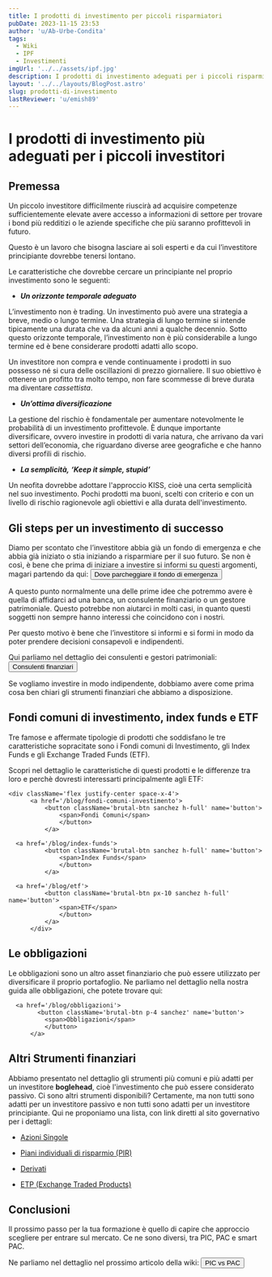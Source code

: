 ```yaml
---
title: I prodotti di investimento per piccoli risparmiatori
pubDate: 2023-11-15 23:53
author: 'u/Ab-Urbe-Condita'
tags:
  - Wiki
  - IPF
  - Investimenti
imgUrl: '../../assets/ipf.jpg'
description: I prodotti di investimento adeguati per i piccoli risparmiatori spiegati nel dettaglio.
layout: '../../layouts/BlogPost.astro'
slug: prodotti-di-investimento
lastReviewer: 'u/emish89'
---
```


# **I prodotti di investimento più adeguati per i piccoli investitori**

## Premessa

Un piccolo investitore difficilmente riuscirà ad acquisire competenze sufficientemente elevate avere accesso a informazioni di settore
per trovare i bond più redditizi o le aziende specifiche che più saranno profittevoli in futuro.

Questo è un lavoro che bisogna lasciare ai soli esperti e da cui l’investitore principiante dovrebbe tenersi lontano.

Le caratteristiche che dovrebbe cercare un principiante nel proprio investimento sono le seguenti:

- **_Un orizzonte temporale adeguato_**

L’investimento non è trading. Un investimento può avere una strategia a breve, medio o lungo termine.
Una strategia di lungo termine si intende tipicamente una durata che va da alcuni anni a qualche decennio.
Sotto questo orizzonte temporale, l’investimento non è più considerabile a lungo termine ed è bene considerare prodotti adatti allo scopo.

Un investitore non compra e vende continuamente i prodotti in suo possesso né si cura delle oscillazioni di prezzo giornaliere.
Il suo obiettivo è ottenere un profitto tra molto tempo, non fare scommesse di breve durata ma diventare _cassettista_.

- **_Un’ottima diversificazione_**

La gestione del rischio è fondamentale per aumentare notevolmente le probabilità di un investimento profittevole.
È dunque importante diversificare, ovvero investire in prodotti di varia natura, che arrivano da vari settori dell’economia,
che riguardano diverse aree geografiche e che hanno diversi profili di rischio.

- **_La semplicità,_** **_‘Keep it simple, stupid’_**

Un neofita dovrebbe adottare l'approccio KISS, cioè una certa semplicità nel suo investimento.
Pochi prodotti ma buoni, scelti con criterio e con un livello di rischio ragionevole agli obiettivi e alla durata dell'investimento.

## Gli steps per un investimento di successo

Diamo per scontato che l’investitore abbia già un fondo di emergenza e che abbia già iniziato o stia iniziando a risparmiare per il suo futuro.
Se non è così, è bene che prima di iniziare a investire si informi su questi argomenti, magari partendo da qui:
    <a href='/blog/investimenti-liquidi'>
          <button className='brutal-btn p-4 sanchez' name='button'>
              <span>Dove parcheggiare il fondo di emergenza</span>
              </button>
          </a>

A questo punto normalmente una delle prime idee che potremmo avere è quella di affidarci ad una banca, un consulente finanziario o un gestore patrimoniale.
Questo potrebbe non aiutarci in molti casi, in quanto questi soggetti non sempre hanno interessi che coincidono con i nostri.

Per questo motivo è bene che l’investitore si informi e si formi in modo da poter prendere decisioni consapevoli e indipendenti.

Qui parliamo nel dettaglio dei consulenti e gestori patrimoniali:
    <a href='/blog/consulenti-finanziari'>
          <button className='brutal-btn p-4 sanchez' name='button'>
              <span>Consulenti finanziari</span>
              </button>
          </a>

Se vogliamo investire in modo indipendente, dobbiamo avere come prima cosa ben chiari gli strumenti finanziari che abbiamo a disposizione.

## Fondi comuni di investimento, index funds e ETF

Tre famose e affermate tipologie di prodotti che soddisfano le tre caratteristiche sopracitate sono i Fondi comuni di Investimento,
gli Index Funds e gli Exchange Traded Funds (ETF).

Scopri nel dettaglio le caratteristiche di questi prodotti e le differenze tra loro e perchè dovresti interessarti principalmente agli ETF:

    <div className='flex justify-center space-x-4'>
          <a href='/blog/fondi-comuni-investimento'>
              <button className='brutal-btn sanchez h-full' name='button'>
                  <span>Fondi Comuni</span>
                  </button>
              </a>

      <a href='/blog/index-funds'>
              <button className='brutal-btn sanchez h-full' name='button'>
                  <span>Index Funds</span>
                  </button>
              </a>

      <a href='/blog/etf'>
              <button className='brutal-btn px-10 sanchez h-full' name='button'>
                  <span>ETF</span>
                  </button>
              </a>
          </div>

## Le obbligazioni

Le obbligazioni sono un altro asset finanziario che può essere utilizzato per diversificare il proprio portafoglio. 
Ne parliamo nel dettaglio nella nostra guida alle obbligazioni, che potete trovare qui:
  
      <a href='/blog/obbligazioni'>
            <button className='brutal-btn p-4 sanchez' name='button'>
              <span>Obbligazioni</span>
              </button>
          </a>

## **Altri Strumenti finanziari**

Abbiamo presentato nel dettaglio gli strumenti più comuni e più adatti per un investitore **boglehead**, cioè l'investimento che può essere considerato passivo.
Ci sono altri strumenti disponibili? Certamente, ma non tutti sono adatti per un investitore passivo e non tutti sono adatti per un investitore principiante.
Qui ne proponiamo una lista, con link diretti al sito governativo per i dettagli:

- [Azioni Singole](http://www.quellocheconta.gov.it/it/strumenti/bancari-finanziari/azioni)

- [Piani individuali di risparmio (PIR)](http://www.quellocheconta.gov.it/it/strumenti/bancari-finanziari/piani-individuali-risparmio)

- [Derivati](http://www.quellocheconta.gov.it/it/strumenti/bancari-finanziari/derivati)

- [ETP (Exchange Traded Products)](http://www.quellocheconta.gov.it/it/strumenti/bancari-finanziari/ETP)



## **Conclusioni**

Il prossimo passo per la tua formazione è quello di capire che approccio scegliere per entrare sul mercato. Ce ne sono diversi, tra PIC, PAC e smart PAC.

Ne parliamo nel dettaglio nel prossimo articolo della wiki:
    <a href='/blog/pic-vs-pac'>
          <button className='brutal-btn p-4 sanchez' name='button'>
              <span>PIC vs PAC</span>
              </button>
          </a>